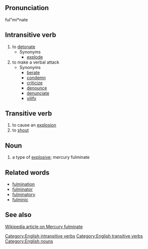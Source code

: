 ==Pronunciation==
ful"mi*nate

==Intransitive verb==
# to [[detonate]]
#* Synonyms
#** [[explode]]
# to make a verbal attack
#* Synonyms
#** [[berate]]
#** [[condemn]]
#** [[criticize]]
#** [[denounce]]
#** [[denunciate]]
#** [[vilify]]

==Transitive verb==
# to cause an [[explosion]]
# to [[shout]]

==Noun==
# a type of [[explosive]]; mercury fulminate

==Related words==
* [[fulmination]]
* [[fulminator]]
* [[fulminatory]]
* [[fulminic]]

==See also==
[http://en.wikipedia.org/wiki/Mercury_fulminate Wikipedia article on Mercury fulminate]

[[Category:English intransitive verbs]]
[[Category:English transitive verbs]]
[[Category:English nouns]]